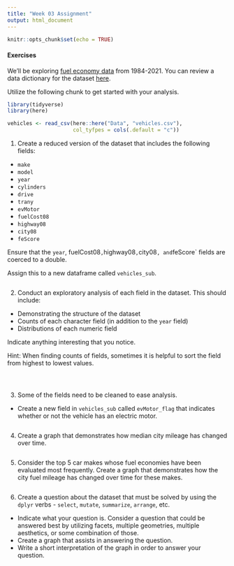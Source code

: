 ```yaml
---
title: "Week 03 Assignment"
output: html_document
---
```


```r
knitr::opts_chunk$set(echo = TRUE)
```

#### Exercises

We'll be exploring [fuel economy data](https://www.fueleconomy.gov/feg/download.shtml) from 1984-2021. You can review a data dictionary for the dataset [here](https://www.fueleconomy.gov/feg/ws/index.shtml#vehicle).

Utilize the following chunk to get started with your analysis.

```r
library(tidyverse)
library(here)

vehicles <- read_csv(here::here("Data", "vehicles.csv"),
                     col_tyfpes = cols(.default = "c"))
```

1. Create a reduced version of the dataset that includes the following fields:

-   `make`
-   `model`
-   `year`
-   `cylinders`
-   `drive`
-   `trany`
-   `evMotor`
-   `fuelCost08`
-   `highway08`
-   `city08`
-   `feScore`

Ensure that the `year`, fuelCost08`, `highway08`, `city08`, and `feScore` fields are coerced to a double.

Assign this to a new dataframe called `vehicles_sub`.

```r

```

2. Conduct an exploratory analysis of each field in the dataset. This should include:

- Demonstrating the structure of the dataset
- Counts of each character field (in addition to the `year` field)
- Distributions of each numeric field

Indicate anything interesting that you notice.

Hint: When finding counts of fields, sometimes it is helpful to sort the field from highest to lowest values.

```r

```


```r

```

```r

```

3. Some of the fields need to be cleaned to ease analysis. 

- Create a new field in `vehicles_sub` called `evMotor_flag` that indicates whether or not the vehicle has an electric motor.

```r

```


4. Create a graph that demonstrates how median city mileage has changed over time.

```r

```

5. Consider the top 5 car makes whose fuel economies have been evaluated most frequently. Create a graph that demonstrates how the city fuel mileage has changed over time for these makes.

```r

```
6. Create a question about the dataset that must be solved by using the `dplyr` verbs - `select`, `mutate`, `summarize`, `arrange`, etc.

-   Indicate what your question is. Consider a question that could be answered best by utilizing facets, multiple geometries, multiple aesthetics, or some combination of those.
-   Create a graph that assists in answering the question.
-   Write a short interpretation of the graph in order to answer your question.


